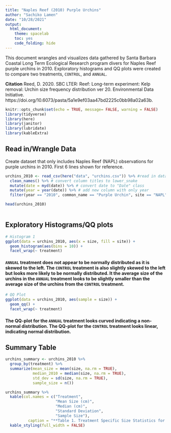 ```yaml
---
title: "Naples Reef (2010) Purple Urchins"
author: "Sachiko Lamen"
date: "10/28/2021"
output: 
  html_document:
    theme: spacelab
    toc: yes
    code_folding: hide
---
```

This document wrangles and visualizes data gathered by Santa Barbara Coastal Long Term Ecological Research program divers for Naples Reef purple urchins in 2010. Exploratory histograms and QQ plots were created to compare two treatments, `CONTROL`, and `ANNUAL`. 

**Citation** Reed, D. 2020. SBC LTER: Reef: Long-term experiment: Kelp removal: Urchin size frequency distribution ver 20. Environmental Data Initiative. https://doi.org/10.6073/pasta/5a1e9ef03aa47bd2225c0bb98a02a63b. 

```r
knitr::opts_chunk$set(echo = TRUE, message= FALSE, warning = FALSE)
library(tidyverse)
library(here)
library(janitor)
library(lubridate)
library(kableExtra)
```

## Read in/Wrangle Data
Create dataset that only includes Naples Reef (NAPL) observations for purple urchins in 2010. First 6 lines shown for reference.
```r
urchins_2010 <- read_csv(here("data", "urchins.csv")) %>% #read in data
  clean_names() %>% # convert column titles to lower_snake
  mutate(date = myd(date)) %>% # convert date to "Date" class
  mutate(year = year(date)) %>% # add new column with only year
  filter(year == "2010", common_name == "Purple Urchin", site == "NAPL") # filter data table to only include observations for purple urchins at `NAPL` in 2010

head(urchins_2010)
  
```
## Exploratory Histograms/QQ plots

```r
# Histogram 1
ggplot(data = urchins_2010, aes(x = size, fill = site)) +
  geom_histogram(aes(bins = 10)) +
  facet_wrap(~ treatment)

```

#### `ANNUAL` treatment does not appear to be normally distributed as it is skewed to the left. The `CONTROL` treatment is also slightly skewed to the left but looks more likely to be normally distributed. It the average size of the urchins in the `ANNUAL` treatment looks to be slightly smaller than the average size of the urchins from the `CONTROL` treatment.


```r
# QQ Plot
ggplot(data = urchins_2010, aes(sample = size)) +
  geom_qq() +
  facet_wrap(~ treatment)
```

#### The QQ-plot for the `ANNUAL` treatment looks curved indicating a non-normal distribution. The QQ-plot for the `CONTROL` treatment looks linear, indicating normal distribution.

## Summary Table
```r
urchins_summary <- urchins_2010 %>%
  group_by(treatment) %>%
  summarize(mean_size = mean(size, na.rm = TRUE),
            median_2010 = median(size, na.rm = TRUE),
            std_dev = sd(size, na.rm = TRUE),
            sample_size = n())

urchins_summary %>%
  kable(col.names = c("Treatment",
                      "Mean Size (cm)",
                      "Median (cm)",
                      "Standard Deviation",
                      "Sample Size"),
          caption = "**Table 1. Treatment Specific Size Statistics for Purple Urchins (Naples Reef, 2010).** Data was collected from Naples Reef (NAPL) for two treatments: CONTROL (n = 112) treatments left giant kelp intact, ANNUAL (n = 135) treatments removed giant kelp each winter. Urchin size was measured using diameter (cm)") %>%
  kable_styling(full_width = FALSE)


```



